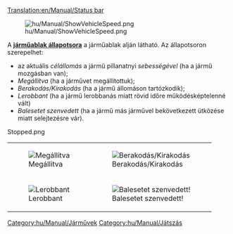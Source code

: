 [[Translation:en/Manual/Status bar]]

[[File:hu/Manual/ShowVehicleSpeed.png]]

A '''[[hu/Manual/Utasítások#adjunk-a-jarmunek-utasitast|járműablak állapotsora]]''' a járműablak alján látható. Az állapotsoron szerepelhet:
* az aktuális ''célállomás'' a jármű pillanatnyi ''sebességével'' (ha a jármű mozgásban van);
* ''Megállítva'' (ha a járművet megállítottuk);
* ''Berakodás/Kirakodás'' (ha a jármű állomáson tartózkodik);
* ''Lerobbant'' (ha a jármű lerobbanás miatt rövid időre működésképtelenné vált)
* ''Balesetet szenvedett'' (ha a jármű más járművel bekövetkezett ütközése miatt selejtezésre vár).
<gallery widths="250px">
Stopped.png
</gallery>
{|
| [[File:en/Manual/Stopped.png|frame|none|Megállítva]]
| [[File:en/Manual/Loading unloading.png|frame|none|Berakodás/Kirakodás]]
|-
| [[File:en/Manual/Broken down.png|frame|none|Lerobbant]]
| [[File:en/Manual/Crashed.png|frame|none|Balesetet szenvedett!]]
|}

[[Category:hu/Manual/Járművek]]
[[Category:hu/Manual/Játszás]]